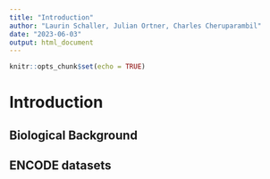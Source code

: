 ```yaml
---
title: "Introduction"
author: "Laurin Schaller, Julian Ortner, Charles Cheruparambil"
date: "2023-06-03"
output: html_document
---
```


```r
knitr::opts_chunk$set(echo = TRUE)
```

# Introduction

## Biological Background

## ENCODE datasets